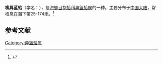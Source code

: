 {{Speciesbox
| name = 楔异蓝蛤
| image = 
| image_width = 
| genus = Anisocorbula
| species = cuneata
| authority = (Hinds)
}}
'''楔异蓝蛤'''（学名：''{{lang|la|Anisocorbula cuneata}}''），是[[海螂目|海螂目]][[抱蛤科|抱蛤科]][[异篮蛤属|异篮蛤属]]的一种。主要分布于[[中国大陆|中国大陆]]，常栖息在潮下带25-174米。<ref>{{cite web|url=http://shell.sinica.edu.tw/chinese/shellbase_detail.php?science_no=3893|title=国际贝库：楔异蓝蛤|publisher=台湾贝类资料库|accessdate=2009-08-11|archive-date=2016-03-04|archive-url=https://web.archive.org/web/20160304113706/http://shell.sinica.edu.tw/chinese/shellbase_detail.php?science_no=3893|dead-url=no}}</ref>

== 参考文献 ==
{{reflist}}
{{Taxonbar|from=Q11119725}}

[[Category:异篮蛤属|Category:异篮蛤属]]